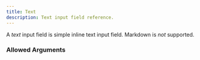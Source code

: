 ```yaml
---
title: Text
description: Text input field reference.
---
```



<InputFieldInfo type={InputFieldType.TEXT}></InputFieldInfo>

A _text_ input field is simple inline text input field. Markdown is _not_ supported.

### Allowed Arguments

<InputFieldAllowedArguments type={InputFieldType.TEXT}></InputFieldAllowedArguments>
